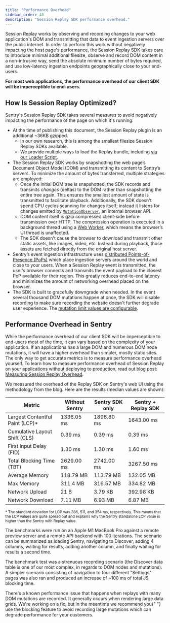 ```yaml
---
title: "Performance Overhead"
sidebar_order: 48
description: "Session Replay SDK performance overhead."
---
```


<Include name="feature-stage-beta-session-replay.mdx" />

Session Replay works by observing and recording changes to your web application's DOM and transmitting that data to event ingestion servers over the public internet. In order to perform this work without negatively impacting the host page's performance, the Session Replay SDK takes care to introduce minimal additional filesize, observe and record DOM content in a non-intrusive way, send the absolute minimum number of bytes required, and use low-latency ingestion endpoints geographically close to your end-users.

**For most web applications, the performance overhead of our client SDK will be imperceptible to end-users.**


## How Is Session Replay Optimized?

Sentry's Session Replay SDK takes several measures to avoid negatively impacting the performance of the page on which it's running:

- At the time of publishing this document, the Session Replay plugin is an additional ~36KB gzipped.
  - In our own research, this is among the smallest filesize Session Replay SDKs available.
  - We provide multiple ways to load the Replay bundle, including [via our Loader Script](/platforms/javascript/install/loader/).
- The Session Replay SDK works by snapshotting the web page’s Document Object Model (DOM) and transmitting its content to Sentry’s servers. To minimize the amount of bytes transferred, multiple strategies are employed:
  - Once the initial DOM tree is snapshotted, the SDK records and transmits _changes_ (deltas) to the DOM rather than snapshotting the entire tree again. This ensures the smallest amount of state is transmitted to facilitate playback. Additionally, the SDK doesn't spend CPU cycles scanning for changes itself; instead it listens for changes emitted by [`MutationObserver`](https://developer.mozilla.org/en-US/docs/Web/API/MutationObserver), an internal browser API.
  - DOM content itself is gzip compressed client-side before transmission over HTTP. The compression operation is executed in a background thread using a [Web Worker](https://developer.mozilla.org/en-US/docs/Web/API/Web_Workers_API/Using_web_workers), which means the browser’s UI thread is unaffected.
  - The SDK doesn't cause the browser to download and transmit other static assets, like images, video, etc. Instead during playback, those assets are fetched directly from the original host server.
- Sentry’s event ingestion infrastructure uses [distributed Points-of-Presence (PoPs)](https://blog.sentry.io/2022/03/31/sentry-points-of-presence-how-we-built-a-distributed-ingestion/) which place ingestion servers around the world and close to your users. When a Session Replay event is transmitted, the user’s browser connects and transmits the event payload to the closest PoP available for their region. This greatly reduces end-to-end latency and minimizes the amount of networking overhead placed on the browser.
- The SDK is built to gracefully downgrade when needed. In the event several thousand DOM mutations happen at once, the SDK will disable recording to make sure recording the website doesn't further degrade user experience. The [mutation limit values are configurable](/platforms/javascript/session-replay/configuration/#mutation-limits).

## Performance Overhead in Sentry
While the performance overhead of our client SDK will be imperceptible to end-users most of the time, it can vary based on the complexity of your application. If an applications has a large DOM and numerous DOM node mutations, it will have a higher overhead than simpler, mostly static sites. The only way to get accurate metrics is to measure performance overhead yourself.
To learn how to measure performance overhead of Session Replay on your applications without deploying to production, read out blog post: [Measuring Session Replay Overhead](https://sentry.engineering/blog/measuring-session-replay-overhead).

We measured the overhead of the Replay SDK on Sentry's web UI using the methodology from the blog. Here are the results (median values are shown):

| Metric                           | Without Sentry | Sentry SDK only | Sentry + Replay SDK |
| -------------------------------- | -------------- | --------------- | ------------------- |
| Largest Contentful Paint (LCP)\* | 1336.05 ms     | 1896.80 ms      | 1643.00 ms          |
| Cumulative Layout Shift (CLS)    | 0.39 ms        | 0.39 ms         | 0.39 ms             |
| First Input Delay (FID)          | 1.30 ms        | 1.30 ms         | 1.60 ms             |
| Total Blocking Time (TBT)        | 2629.00 ms     | 2742.00 ms      | 3267.50 ms          |
| Average Memory                   | 118.79 MB      | 113.79 MB       | 132.05 MB           |
| Max Memory                       | 311.4 MB       | 316.57 MB       | 334.82 MB           |
| Network Upload                   | 21 B           | 3.79 KB         | 392.98 KB           |
| Network Download                 | 7.11 MB        | 6.93 MB         | 6.87 MB             |

<p>
  <sub>
    * The standard deviation for LCP was 386, 511, and 354 ms, respectively.
    This means that the LCP values are quite spread out and explains why the
    Sentry standalone LCP value is higher than the Sentry with Replay value.
  </sub>
</p>

The benchmarks were run on an Apple M1 MacBook Pro against a remote preview server and a remote API backend with 100 iterations. The scenario can be summarized as loading Sentry, navigating to Discover, adding 4 columns, waiting for results, adding another column, and finally waiting for results a second time.

The benchmark test was a strenuous recording scenario (the Discover data table is one of our most complex, in regards to DOM nodes and mutations). A simpler scenario consisting of navigation to four different "Settings" pages was also ran and produced an increase of ~100 ms of total JS blocking time.

<Note>
  There's a known performance issue that happens when replays with many DOM
  mutations are recorded. It generally occurs when rendering large data grids.
  We're working on a fix, but in the meantime we recommend you{" "}
  <Link to="https://docs.sentry.io/platforms/javascript/session-replay/privacy/#blocking">
    use the blocking feature
  </Link>
  to avoid recording large mutations which can degrade performance for your customers.
</Note>
